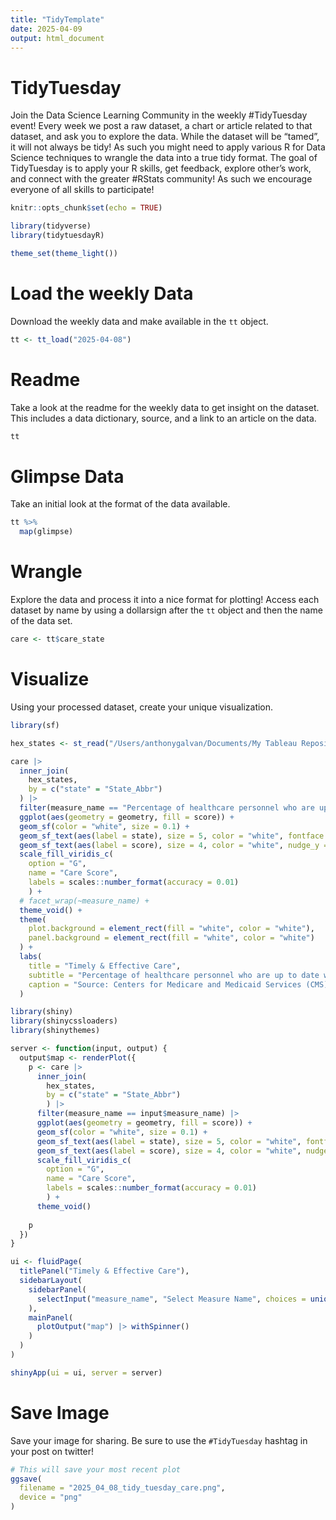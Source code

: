 ```yaml
---
title: "TidyTemplate"
date: 2025-04-09
output: html_document
---
```


# TidyTuesday

Join the Data Science Learning Community in the weekly #TidyTuesday event!
Every week we post a raw dataset, a chart or article related to that dataset, and ask you to explore the data.
While the dataset will be “tamed”, it will not always be tidy! As such you might need to apply various R for Data Science techniques to wrangle the data into a true tidy format.
The goal of TidyTuesday is to apply your R skills, get feedback, explore other’s work, and connect with the greater #RStats community!
As such we encourage everyone of all skills to participate!

```r
knitr::opts_chunk$set(echo = TRUE)
```

```r
library(tidyverse)
library(tidytuesdayR)

theme_set(theme_light())
```

# Load the weekly Data

Download the weekly data and make available in the `tt` object.

```r
tt <- tt_load("2025-04-08")
```


# Readme

Take a look at the readme for the weekly data to get insight on the dataset.
This includes a data dictionary, source, and a link to an article on the data.

```r
tt
```


# Glimpse Data

Take an initial look at the format of the data available.

```r
tt %>% 
  map(glimpse)
```

# Wrangle

Explore the data and process it into a nice format for plotting! Access each dataset by name by using a dollarsign after the `tt` object and then the name of the data set.

```r

care <- tt$care_state

```


# Visualize

Using your processed dataset, create your unique visualization.

```r

library(sf)

hex_states <- st_read("/Users/anthonygalvan/Documents/My Tableau Repository/Datasources/Hex States Shapefile/HexStates.shp")

care |>
  inner_join(
    hex_states,
    by = c("state" = "State_Abbr")
  ) |> 
  filter(measure_name == "Percentage of healthcare personnel who are up to date with COVID-19 vaccinations") |>
  ggplot(aes(geometry = geometry, fill = score)) +
  geom_sf(color = "white", size = 0.1) +
  geom_sf_text(aes(label = state), size = 5, color = "white", fontface = "bold", nudge_y = 0.25) +
  geom_sf_text(aes(label = score), size = 4, color = "white", nudge_y = -0.35) +
  scale_fill_viridis_c(
    option = "G",
    name = "Care Score",
    labels = scales::number_format(accuracy = 0.01)
    ) +
  # facet_wrap(~measure_name) +
  theme_void() +
  theme(
    plot.background = element_rect(fill = "white", color = "white"),
    panel.background = element_rect(fill = "white", color = "white")
  ) +
  labs(
    title = "Timely & Effective Care",
    subtitle = "Percentage of healthcare personnel who are up to date with COVID-19 vaccinations",
    caption = "Source: Centers for Medicare and Medicaid Services (CMS) | Designed by: Tony Galvan (@GDataScience1) | #TidyTuesday"
  )

```

```r

library(shiny)
library(shinycssloaders)
library(shinythemes)

server <- function(input, output) {
  output$map <- renderPlot({
    p <- care |>
      inner_join(
        hex_states,
        by = c("state" = "State_Abbr")
        ) |>
      filter(measure_name == input$measure_name) |>
      ggplot(aes(geometry = geometry, fill = score)) +
      geom_sf(color = "white", size = 0.1) +
      geom_sf_text(aes(label = state), size = 5, color = "white", fontface = "bold", nudge_y = 0.25) +
      geom_sf_text(aes(label = score), size = 4, color = "white", nudge_y = -0.35) +
      scale_fill_viridis_c(
        option = "G",
        name = "Care Score",
        labels = scales::number_format(accuracy = 0.01)
        ) +
      theme_void()
    
    p
  })
}

ui <- fluidPage(
  titlePanel("Timely & Effective Care"),
  sidebarLayout(
    sidebarPanel(
      selectInput("measure_name", "Select Measure Name", choices = unique(care$measure_name))
    ),
    mainPanel(
      plotOutput("map") |> withSpinner()
    )
  )
)

shinyApp(ui = ui, server = server)

```

# Save Image

Save your image for sharing. Be sure to use the `#TidyTuesday` hashtag in your post on twitter! 

```r
# This will save your most recent plot
ggsave(
  filename = "2025_04_08_tidy_tuesday_care.png",
  device = "png"
)
```
